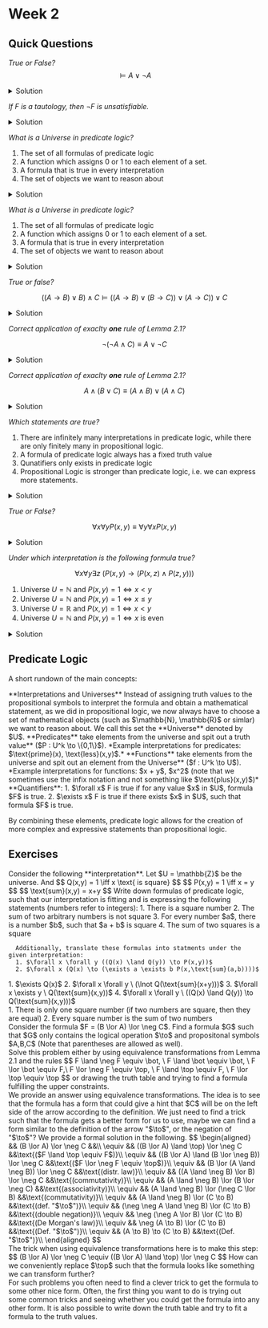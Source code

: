 
# Week 2

## Quick Questions
*True or False?*
$$
 \vDash A \lor \lnot A
$$ 
<details>
  <summary>Solution</summary>
  True, because either $A$ or $\lnot A$ will always be true, we obtain that $A \lor \lnot A$ is a tautology. We use the notation $\vDash F$ to express this fact. 
</details>

*If $F$ is a tautology, then $\lnot F$ is unsatisfiable.*

<details>
<summary>
Solution
</summary>
True, see **Lemma 2.2** in script.
</details>

*What is a Universe in predicate logic?*
1. The set of all formulas of predicate logic
2. A function which assigns 0 or 1 to each element of a set.
3. A formula that is true in every interpretation
4. The set of objects we want to reason about

<details>
<summary>
Solution
</summary>
4. is correct.
</details>

*What is a Universe in predicate logic?*
1. The set of all formulas of predicate logic
2. A function which assigns 0 or 1 to each element of a set.
3. A formula that is true in every interpretation
4. The set of objects we want to reason about

<details>
<summary>
Solution
</summary>
4. is correct.
</details>

*True or false?*

$$
((A \to B) \lor B) \land C \vDash ((A \to B) \lor (B \to C)) \lor (A \to C)) \lor C
$$

<details>
<summary>
Solution
</summary>
True, one can make the observation that in every case where the left-hand side is true, $C$ must be $1$. Therefore, we obtain that the right-hand side automatically becomes true. Thus, we have indeed a logical consequence.
</details>

*Correct application of exaclty **one** rule of Lemma 2.1?*

$$
    \lnot(\lnot A \land C) \equiv A \lor \lnot C 
$$

<details>
<summary>
Solution
</summary>
No, we used **double negation** and **De-morgan** at once, we should split it up as follows:
$$
    \lnot(\lnot A \land C) \equiv \lnot \lnot A \lor \lnot C \equiv A \lor \lnot C 
$$
</details>

*Correct application of exaclty **one** rule of Lemma 2.1?*

$$
    A \land (B \lor C) \equiv  (A \land B) \lor (A \land C)
$$

<details>
<summary>
Solution
</summary>
Yes, we have used only a distributive law.
</details>

*Which statements are true?*

1. There are infinitely many interpretations in predicate logic, while there are only finitely many in propositional logic.
2. A formula of predicate logic always has a fixed truth value
3. Qunatifiers only exists in predicate logic
4. Propositional Logic is stronger than predicate logic, i.e. we can express more statements.

<details>
<summary>
Solution
</summary>
True, False, True, False.
</details>

*True or False?*

$$
\forall x \forall y P(x,y) \equiv \forall y \forall x P(x,y)
$$

<details>
<summary>
Solution
</summary>
True. See **2.4.7** in script.
</details>

*Under which interpretation is the following formula true?*

$$
\forall  x \forall  y \exists  z \ \left(P\left(x,y\right) \to  \left(P\left(x,z\right) \land P\left(z,y\right)\right)\right)
$$

1. Universe $U = \mathbb{N}$ and $P(x,y) = 1 \iff x < y$
2. Universe $U = \mathbb{N}$ and $P(x,y) = 1 \iff x \leq y$
3. Universe $U = \mathbb{R}$ and $P(x,y) = 1 \iff x < y$
4. Universe $U = \mathbb{N}$ and $P(x,y) = 1 \iff x \text{ is even}$

<details>
<summary>
Solution
</summary>
2., 3. and 4.
</details>



## Predicate Logic

A short rundown of the main concepts:

<Callout type="warning" emoji="💡">
 **Interpretations and Universes** Instead of assigning truth values to the propositional symbols to interpret the formula and obtain a mathematical statement, as we did in propositional logic, we now always have to choose a set of mathematical objects (such as $\mathbb{N}, \mathbb{R}$ or simlar) we want to reason about. We call this set the **Universe** denoted by $U$.
</Callout>
<Callout type="warning" emoji="💡">
 **Predicates** take elements from the universe and spit out a truth value** ($P : U^k \to \{0,1\}$). *Example interpretations for predicates: $\text{prime}(x), \text{less}(x,y)$.*
</Callout>
<Callout type="warning" emoji="💡">
 **Functions** take elements from the universe and spit out an element from the Universe** ($f : U^k \to U$). *Example interpretations for functions: $x + y$, $x^2$ (note that we sometimes use the infix notation and not something like $\text{plus}(x,y)$)*
</Callout> 

<Callout type="warning" emoji="💡">
**Quantifiers**:
1. $\forall x$ F is true if for any value $x$ in $U$, formula $F$ is true.
2. $\exists x$ F is true if there exists $x$ in $U$, such that formula $F$ is true.
</Callout> 

By combining these elements, predicate logic allows for the creation of more complex and expressive statements than propositional logic.


## Exercises

<Problem title="Translation of predicate logic" source="Leon Kolmanic (HS23)" link="https://leonkolmanic.com/">
  <div label="question">
  Consider the following **interpretation**.
      Let $U = \mathbb{Z}$ be the universe. And
      $$
      Q(x,y) = 1 \iff x \text{ is square}
      $$
      $$
      P(x,y) = 1 \iff x = y
      $$
      $$
      \text{sum}(x,y) = x+y
      $$
      Write down formulas of predicate logic, such that our interpretation is fitting and is expressing the following statements (numbers refer to integers):
      1. There is a square number
      2. The sum of two arbitrary numbers is not square
      3. For every number $a$, there is a number $b$, such that $a + b$ is square
      4. The sum of two squares is a square

      Additionally, translate these formulas into statments under the given interpretation:
      1. $\forall x \forall y ((Q(x) \land Q(y)) \to P(x,y))$
      2. $\forall x (Q(x) \to (\exists a \exists b P(x,\text{sum}(a,b))))$
  </div>
  <div label="answer">
    1. $\exists Q(x)$
    2. $\forall x \forall y \  (\lnot Q(\text{sum}(x+y)))$
    3. $\forall x \exists y \ Q(\text{sum}(x,y))$
    4. $\forall x \forall y \ ((Q(x) \land Q(y)) \to Q(\text{sum}(x,y)))$
  </div>
   <div label="answer">
    1. There is only one square number (if two numbers are square, then they are equal)
    2. Every square number is the sum of two numbers
  </div>
</Problem>

<Problem title="Equivalence Transformations" source="Philipp Barski">
  <div label="question">
      Consider the formula $F = (B \lor A) \lor \neg C$. Find a formula $G$ such that $G$ only contains the logical operation $\to$ and propositonal symbols $A,B,C$ (Note that parentheses are allowed as well).<br/> 
       Solve this problem either by using equivalence transformations from Lemma 2.1 and the rules 
       $$
       F \land \neg F \equiv \bot, \  F \land \bot \equiv \bot, \ F \lor \bot \equiv F,\  F \lor \neg F \equiv \top, \ F \land \top \equiv F, \ F \lor \top \equiv \top
       $$ 
       or drawing the truth table and trying to find a formula fulfilling the upper constraints.
  </div>
  <div label="answer">
    We provide an answer using equivalence transformations. The idea is to see that the formula has a form that could give a hint that $C$ will be on the left side of the arrow according to the definition. We just need to find a trick such that the formula gets a better form for us to use, maybe we can find a form similar to the definition of the arrow "$\to$", or the negation of "$\to$"? We provide a formal solution in the following. 
    $$
    \begin{aligned}
      && (B \lor A) \lor \neg C &&\\
      \equiv && ((B \lor A) \land \top) \lor \neg C &&\text{($F \land \top \equiv F$)}\\
      \equiv && ((B \lor A) \land (B \lor \neg B)) \lor \neg C &&\text{($F \lor \neg F \equiv \top$)}\\
      \equiv && (B \lor (A \land \neg B)) \lor \neg C &&\text{(distr. law)}\\
      \equiv && ((A \land \neg B) \lor B) \lor \neg C &&\text{(commutativity)}\\
      \equiv && (A \land \neg B) \lor (B \lor \neg C) &&\text{(associativity)}\\
      \equiv && (A \land \neg B) \lor (\neg C \lor B) &&\text{(commutativity)}\\
      \equiv && (A \land \neg B) \lor (C \to B) &&\text{(def. "$\to$")}\\
      \equiv && (\neg \neg A \land \neg B) \lor (C \to B) &&\text{(double negation)}\\
      \equiv && \neg (\neg A \lor B) \lor (C \to B) &&\text{(De Morgan's law)}\\
      \equiv && \neg (A \to B) \lor (C \to B) &&\text{(Def. "$\to$")}\\
      \equiv && (A \to B) \to (C \to B) &&\text{(Def. "$\to$")}\\
    \end{aligned}
    $$
  </div>

  <div label="hint">
    The trick when using equivalence transformations here is to make this step: 
    $$
    (B \lor A) \lor \neg C \equiv ((B \lor A) \land \top) \lor \neg C
    $$
     How can we conveniently replace $\top$ such that the formula looks like something we can transform further?
  </div>
  <div label= "takeaway">
  For such problems you often need to find a clever trick to get the formula to some other nice form. Often, the first thing you want to do is trying out some common tricks and seeing whether you could get the formula into any other form. It is also possible to write down the truth table and try to fit a formula to the truth values.
  </div>
</Problem>

